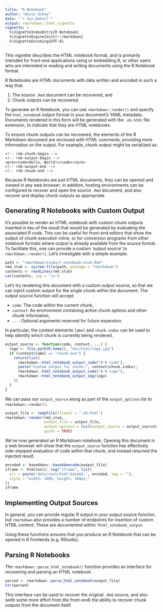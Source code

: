 ```yaml
---
title: "R Notebook"
author: "Kevin Ushey"
date: "`r Sys.Date()`"
output: rmarkdown::html_vignette
vignette: >
  %\VignetteIndexEntry{R Notebook}
  %\VignetteEngine{knitr::rmarkdown}
  %\VignetteEncoding{UTF-8}
---
```


This vignette describes the HTML notebook format, and is primarily intended for
front-end applications using or embedding R, or other users who are interested
in reading and writing documents using the R Notebook format.

R Notebooks are HTML documents with data written and encoded in such a way that:

1. The source `.Rmd` document can be recovered, and
2. Chunk outputs can be recovered.

To generate an R Notebook, you can use `rmarkdown::render()` and specify the
`html_notebook` output format in your document's YAML metadata. Documents
rendered in this form will be generated with the `.nb.html` file extension, to
indicate that they are HTML notebooks.

To ensure chunk outputs can be recovered, the elements of the R Markdown
document are enclosed with HTML comments, providing more information on the
output. For example, chunk output might be serialized as:

```
<!-- rnb-chunk-begin -->
<!-- rnb-output-begin -->
<pre><code>Hello, World!</code></pre>
<!-- rnb-output-end -->
<!-- rnb-chunk-end -->
```

Because R Notebooks are just HTML documents, they can be opened and viewed in
any web browser; in addition, hosting environments can be configured to recover
and open the source `.Rmd` document, and also recover and display chunk outputs
as appropriate.

## Generating R Notebooks with Custom Output

It's possible to render an HTML notebook with custom chunk outputs inserted in
lieu of the result that would be generated by evaluating the associated R code.
This can be useful for front-end editors that show the output of chunk execution
inline, or for conversion programs from other notebook formats where output is
already available from the source format. To facilitate this, one can provide a
custom 'output source' to `rmarkdown::render()`. Let's investigate with a simple
example:

```r
path <- "rmarkdown/stubs/r-notebook-stub.Rmd"
rmd_stub <- system.file(path, package = "rmarkdown")
contents <- readLines(rmd_stub)
cat(contents, sep = "\n")
```

Let's try rendering this document with a custom output source, so that we can inject
custom output for the single chunk within the document. The output source function
will accept:

- `code`: The code within the current chunk,
- `context`: An environment containing active chunk options and other chunk information,
- `...`: Optional arguments reserved for future expansion.

In particular, the context elements `label` and `chunk.index` can be used to
help identify which chunk is currently being rendered.

```r
output_source <- function(code, context, ...) {
  logo <- file.path(R.home(), "doc/html/logo.jpg")
  if (context$label == "chunk-one") {
    return(list(
      rmarkdown::html_notebook_output_code("# R Code"),
      paste("Custom output for chunk:", context$chunk.index),
      rmarkdown::html_notebook_output_code("# R Logo"),
      rmarkdown::html_notebook_output_img(logo)
    ))
  }
}
```

We can pass our `output_source` along as part of the `output_options` list to
`rmarkdown::render()`.

```r
output_file <- tempfile(fileext = ".nb.html")
rmarkdown::render(rmd_stub,
                  output_file = output_file,
                  output_options = list(output_source = output_source),
                  quiet = TRUE)
```

We've now generated an R Markdown notebook. Opening this document in a web
browser will show that the `output_source` function has effectively side-stepped
evaluation of code within that chunk, and instead returned the injected result.

```r
encoded <- base64enc::base64encode(output_file)
iframe <- htmltools::tag("iframe", list(
  src = paste("data:text/html;base64,", encoded, sep = ""),
  style = "width: 100%; height: 360px;"
))
iframe
```

## Implementing Output Sources

In general, you can provide regular R output in your output source function,
but `rmarkdown` also provides a number of endpoints for insertion of custom
HTML content. These are documented within `?html_notebook_output`.

Using these functions ensures that you produce an R Notebook that can be
opened in R frontends (e.g. RStudio).

## Parsing R Notebooks

The `rmarkdown::parse_html_notebook()` function provides an interface for
recovering and parsing an HTML notebook.

```r
parsed <- rmarkdown::parse_html_notebook(output_file)
str(parsed)
```

This interface can be used to recover the original `.Rmd` source, and also (with
some more effort from the front-end) the ability to recover chunk outputs from
the document itself.

